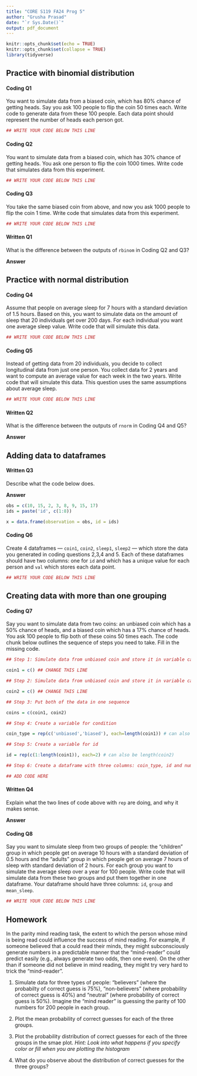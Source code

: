 ```yaml
---
title: "CORE S119 FA24 Prog 5"
author: "Grusha Prasad"
date: "`r Sys.Date()`"
output: pdf_document
---
```


```r
knitr::opts_chunk$set(echo = TRUE)
knitr::opts_chunk$set(collapse = TRUE)
library(tidyverse)
```

## Practice with binomial distribution


#### Coding Q1

You want to simulate data from a biased coin, which has 80% chance of getting heads. Say you ask 100 people to flip the coin 50 times each. Write code to generate data from these 100 people. Each data point should represent the number of heads each person got. 


```r

## WRITE YOUR CODE BELOW THIS LINE

```


#### Coding Q2

You want to simulate data from a biased coin, which has 30% chance of getting heads. You ask one person to flip the coin 1000 times. Write code that simulates data from this experiment. 

```r

## WRITE YOUR CODE BELOW THIS LINE

```

#### Coding Q3

You take the same biased coin from above, and now you ask 1000 people to flip the coin 1 time. Write code that simulates data from this experiment. 

```r

## WRITE YOUR CODE BELOW THIS LINE

```


#### Written Q1

What is the difference between the outputs of `rbinom` in Coding Q2 and Q3?

**Answer**



## Practice with normal distribution


#### Coding Q4

Assume that people on average sleep for 7 hours with a standard deviation of 1.5 hours. Based on this, you want to simulate data on the amount of sleep that 20 individuals get over 200 days. For each individual you want one average sleep value.  Write code that will simulate this data. 

```r

## WRITE YOUR CODE BELOW THIS LINE

```

#### Coding Q5

Instead of getting data from 20 individuals, you decide to collect longitudinal data from just one person. You collect data for 2 years and want to compute an average value for each week in the two years.  Write code that will simulate this data. This question uses the same assumptions about average sleep. 

```r

## WRITE YOUR CODE BELOW THIS LINE

```


#### Written Q2

What is the difference between the outputs of `rnorm` in Coding Q4 and Q5?

**Answer**



## Adding data to dataframes

#### Written Q3

Describe what the code below does. 

**Answer**

```r

obs = c(10, 15, 2, 3, 8, 9, 15, 17)
ids = paste('id', c(1:8))

x = data.frame(observation = obs, id = ids)

```

#### Coding Q6

Create 4 dataframes --- `coin1`, `coin2`, `sleep1`, `sleep2` --- which store the data you generated in coding questions 2,3,4 and 5. Each of these dataframes should have two columns: one for `id` and which has a unique value for each person and `val` which stores each data point. 

```r

## WRITE YOUR CODE BELOW THIS LINE

```


## Creating data with more than one grouping

#### Coding Q7

Say you want to simulate data from two coins: an unbiased coin which has a 50% chance of heads, and a biased coin which has a 17% chance of heads. You ask 100 people to flip both of these coins 50 times each. The code chunk below outlines the sequence of steps you need to take. Fill in the missing code.

```r

## Step 1: Simulate data from unbiased coin and store it in variable called coin1

coin1 = c() ## CHANGE THIS LINE

## Step 2: Simulate data from unbiased coin and store it in variable called coin2

coin2 = c() ## CHANGE THIS LINE

## Step 3: Put both of the data in one sequence

coins = c(coin1, coin2)

## Step 4: Create a variable for condition

coin_type = rep(c('unbiased','biased'), each=length(coin1)) # can also be length(coin2)

## Step 5: Create a variable for id

id = rep(c(1:length(coin1)), each=2) # can also be length(coin2)

## Step 6: Create a dataframe with three columns: coin_type, id and num_success (which stores the number of heads)

## ADD CODE HERE


```


#### Written Q4

Explain what the two lines of code above with `rep` are doing, and why it makes sense. 

**Answer**

#### Coding Q8

Say you want to simulate sleep from two groups of people: the "children" group in which people get on average 10 hours with a standard deviation of 0.5 hours and the "adults" group in which people get on average 7 hours of sleep with standard deviation of 2 hours. For each group you want to simulate the average sleep over a year for 100 people. Write code that will simulate data from these two groups and put them together in one dataframe. Your dataframe should have three columns: `id`, `group` and `mean_sleep`. 

```r

## WRITE YOUR CODE BELOW THIS LINE

```

## Homework

In the parity mind reading task, the extent to which the person whose mind is being read could influence the success of mind reading. For example, if someone believed that a could read their minds, they might subconsciously generate numbers in a predictable manner that the "mind-reader" could predict easily (e.g., always generate two odds, then one even). On the other than if someone did not believe in mind reading, they might try very hard to trick the "mind-reader". 

1. Simulate data for three types of people: "believers" (where the probabilty of correct guess is 75%), "non-believers" (where probability of correct guess is 40%) and "neutral" (where probability of correct guess is 50%). Imagine the "mind reader" is guessing the parity of 100 numbers for 200 people in each group. 


2. Plot the mean probability of correct guesses for each of the three groups. 


3. Plot the probability distribution of correct guesses for each of the three groups in the smae plot. *Hint: Look into what happens if you specify color or fill when you are plotting the histogram*



4. What do you observe about the distribution of correct guesses for the three groups? 








